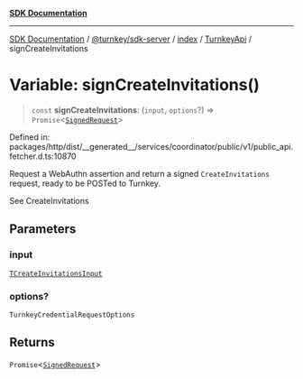 [**SDK Documentation**](../../../../../../README.mdx)

***

[SDK Documentation](../../../../../../packages.mdx) / [@turnkey/sdk-server](../../../../README.mdx) / [index](../../../README.mdx) / [TurnkeyApi](../README.mdx) / signCreateInvitations

# Variable: signCreateInvitations()

> `const` **signCreateInvitations**: (`input`, `options`?) => `Promise`\<[`SignedRequest`](../../../../../http/index/type-aliases/SignedRequest.mdx)\>

Defined in: packages/http/dist/\_\_generated\_\_/services/coordinator/public/v1/public\_api.fetcher.d.ts:10870

Request a WebAuthn assertion and return a signed `CreateInvitations` request, ready to be POSTed to Turnkey.

See CreateInvitations

## Parameters

### input

[`TCreateInvitationsInput`](../type-aliases/TCreateInvitationsInput.mdx)

### options?

`TurnkeyCredentialRequestOptions`

## Returns

`Promise`\<[`SignedRequest`](../../../../../http/index/type-aliases/SignedRequest.mdx)\>
